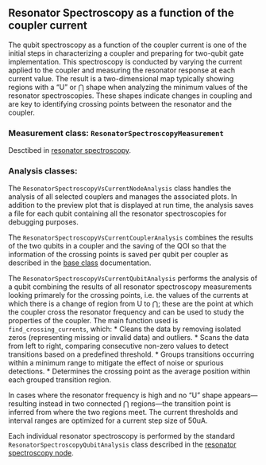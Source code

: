 ## Resonator Spectroscopy as a function of the coupler current

The qubit spectroscopy as a function of the coupler current is one of the initial steps in characterizing a coupler and preparing for two-qubit gate implementation. This spectroscopy is conducted by varying the current applied to the coupler and measuring the resonator response at each current value.
The result is a two-dimensional map typically showing regions with a "U" or $\bigcap$ shape when analyzing the minimum values of the resonator spectroscopies. These shapes indicate changes in coupling and are key to identifying crossing points between the resonator and the coupler.

### Measurement class: `ResonatorSpectroscopyMeasurement`

Desctibed in [resonator spectroscopy](resonator_spectroscopy_node.qmd).

### Analysis classes: 

The `ResonatorSpectroscopyVsCurrentNodeAnalysis` class handles the analysis of all selected couplers and manages the associated plots. In addition to the preview plot that is displayed at run time, the analysis saves a file for each qubit containing all the resonator spectroscopies for debugging purposes.

The `ResonatorSpectroscopyVsCurrentCouplerAnalysis` combines the results of the two qubits in a coupler and the saving of the QOI so that the information of the crossing points is saved per qubit per coupler as described in the [base class](../developer-guide/new_node_creation.qmd#base-classes) documentation.

The `ResonatorSpectroscopyVsCurrentQubitAnalysis` performs the analysis of a qubit combining the results of all resonator spectroscopy measurements looking primarely for the crossing points, i.e. the values of the currents at which there is a change of region from U to $\bigcap$; these are the point at which the coupler cross the resonator frequency and can be used to study the properties of the coupler. 
The main function used is `find_crossing_currents`, which:
* Cleans the data by removing isolated zeros (representing missing or invalid data) and outliers.
* Scans the data from left to right, comparing consecutive non-zero values to detect transitions based on a predefined threshold.
* Groups transitions occurring within a minimum range to mitigate the effect of noise or spurious detections.
* Determines the crossing point as the average position within each grouped transition region.

In cases where the resonator frequency is high and no "U" shape appears—resulting instead in two connected $\bigcap$ regions—the transition point is inferred from where the two regions meet.
The current thresholds and interval ranges are optimized for a current step size of 50uA. 

Each individual resonator spectroscopy is performed by the standard `ResonatorSpectroscopyQubitAnalysis` class described in the [resonator spectroscopy node](resonator_spectroscopy_node.qmd).